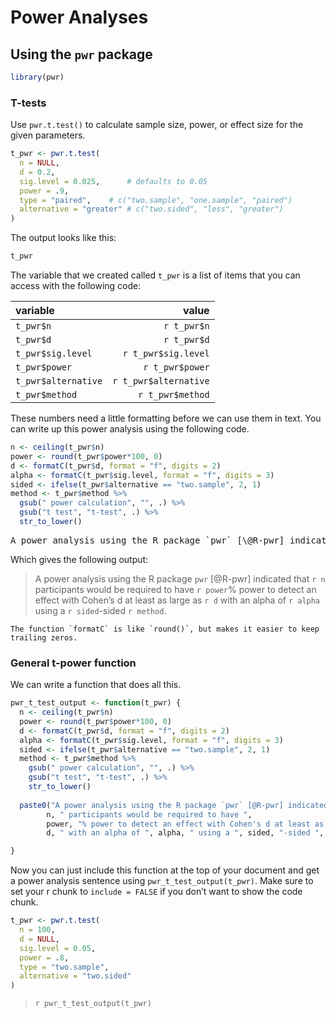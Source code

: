 # Power Analyses {#power}


## Using the `pwr` package

```r
library(pwr)
```

### T-tests

Use `pwr.t.test()` to calculate sample size, power, or effect size for the given parameters.

```r
t_pwr <- pwr.t.test(
  n = NULL,
  d = 0.2,
  sig.level = 0.025,      # defaults to 0.05
  power = .9,
  type = "paired",    # c("two.sample", "one.sample", "paired")
  alternative = "greater" # c("two.sided", "less", "greater")
)
```

The output looks like this:

```r
t_pwr
```

The variable that we created called `t_pwr` is a list of items that you can access with the following code:

| variable            | value                 |
|:--------------------|----------------------:|
| `t_pwr$n`           | `r t_pwr$n`           |
| `t_pwr$d`           | `r t_pwr$d`           |
| `t_pwr$sig.level`   | `r t_pwr$sig.level`   |
| `t_pwr$power`       | `r t_pwr$power`       |
| `t_pwr$alternative` | `r t_pwr$alternative` |
| `t_pwr$method`      | `r t_pwr$method`      |

These numbers need a little formatting before we can use them in text. You can write up this power analysis using the following code.

```r
n <- ceiling(t_pwr$n)
power <- round(t_pwr$power*100, 0)
d <- formatC(t_pwr$d, format = "f", digits = 2)
alpha <- formatC(t_pwr$sig.level, format = "f", digits = 3)
sided <- ifelse(t_pwr$alternative == "two.sample", 2, 1)
method <- t_pwr$method %>% 
  gsub(" power calculation", "", .) %>%
  gsub("t test", "t-test", .) %>%
  str_to_lower()
```

<pre>
A power analysis using the R package &#96;pwr&#96; [\@R-pwr] indicated that &#96;r n&#96; participants would be required to have &#96;r power&#96;% power to detect an effect with Cohen's d at least as large as &#96;r d&#96; with an alpha of &#96;r alpha&#96; using a &#96;r sided&#96;-sided &#96;r method&#96;.
</pre>

Which gives the following output:

> A power analysis using the R package `pwr` [@R-pwr] indicated that `r n` participants would be required to have `r power`% power to detect an effect with Cohen's d at least as large as `r d` with an alpha of `r alpha` using a `r sided`-sided `r method`.


```block
The function `formatC` is like `round()`, but makes it easier to keep trailing zeros. 
```

### General t-power function

We can write a function that does all this.

```r

pwr_t_test_output <- function(t_pwr) {
  n <- ceiling(t_pwr$n)
  power <- round(t_pwr$power*100, 0)
  d <- formatC(t_pwr$d, format = "f", digits = 2)
  alpha <- formatC(t_pwr$sig.level, format = "f", digits = 3)
  sided <- ifelse(t_pwr$alternative == "two.sample", 2, 1)
  method <- t_pwr$method %>% 
    gsub(" power calculation", "", .) %>%
    gsub("t test", "t-test", .) %>%
    str_to_lower()
  
  paste0("A power analysis using the R package `pwr` [@R-pwr] indicated that ", 
        n, " participants would be required to have ",
        power, "% power to detect an effect with Cohen's d at least as large as ",
        d, " with an alpha of ", alpha, " using a ", sided, "-sided ", method, ".")

}
```

Now you can just include this function at the top of your document and get a power analysis sentence using `pwr_t_test_output(t_pwr)`. Make sure to set your r chunk to `include = FALSE` if you don't want to show the code chunk.

```r
t_pwr <- pwr.t.test(
  n = 100,
  d = NULL,
  sig.level = 0.05,
  power = .8,
  type = "two.sample",
  alternative = "two.sided"
)
```

> `r pwr_t_test_output(t_pwr)`

